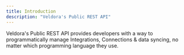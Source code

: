```yaml
---
title: Introduction
description: "Veldora's Public REST API"
---
```


Veldora's Public REST API provides developers with a way to programmatically manage Integrations, Connections & data syncing, no matter which programming language they use.
